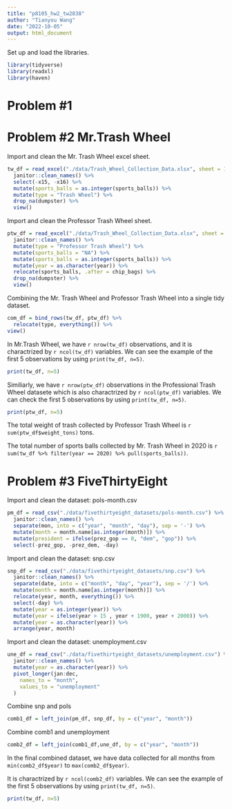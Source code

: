 ```yaml
---
title: "p8105_hw2_tw2838"
author: "Tianyou Wang"
date: "2022-10-05"
output: html_document
---
```


Set up and load the libraries.
```r
library(tidyverse)
library(readxl)
library(haven)
```


# **Problem #1**



# **Problem #2 Mr.Trash Wheel**

Import and clean the Mr. Trash Wheel excel sheet.

```r
tw_df = read_excel("./data/Trash_Wheel_Collection_Data.xlsx", sheet = 1, skip = 1) %>%
  janitor::clean_names() %>% 
  select(-x15, -x16) %>%
  mutate(sports_balls = as.integer(sports_balls)) %>% 
  mutate(type = "Trash Wheel") %>%
  drop_na(dumpster) %>%
  view()
```

Import and clean the Professor Trash Wheel sheet.

```r
ptw_df = read_excel("./data/Trash_Wheel_Collection_Data.xlsx", sheet = 2, skip = 1) %>%
  janitor::clean_names() %>%
  mutate(type = "Professor Trash Wheel") %>%
  mutate(sports_balls = "NA") %>%
  mutate(sports_balls = as.integer(sports_balls)) %>%
  mutate(year = as.character(year)) %>%
  relocate(sports_balls, .after = chip_bags) %>%
  drop_na(dumpster) %>%
  view()
```

Combining the Mr. Trash Wheel and Professor Trash Wheel into a single tidy dataset.

```r
com_df = bind_rows(tw_df, ptw_df) %>%
  relocate(type, everything()) %>%
view()
```


In Mr.Trash Wheel, we have `r nrow(tw_df)` observations, and it is charactrized by `r ncol(tw_df)` variables. We can see the example of the first 5 observations by using `print(tw_df, n=5)`. 

```r
print(tw_df, n=5)
```


Similiarly, we have `r nrow(ptw_df)` observations in the Professional Trash Wheel datasete which is also charactrized by `r ncol(ptw_df)` variables. We can check the first 5 observations by using `print(tw_df, n=5)`.
 
```r
print(ptw_df, n=5)
```


The total weight of trash collected by Professor Trash Wheel is `r sum(ptw_df$weight_tons)` tons.

The total number of sports balls collected by Mr. Trash Wheel in 2020 is `r sum(tw_df %>% filter(year == 2020) %>% pull(sports_balls))`.



# **Problem #3 FiveThirtyEight **

Import and clean the dataset: pols-month.csv

```r
pm_df = read_csv("./data/fivethirtyeight_datasets/pols-month.csv") %>% 
  janitor::clean_names() %>% 
  separate(mon, into = c("year", "month", "day"), sep = '-') %>%
  mutate(month = month.name[as.integer(month)]) %>%
  mutate(president = ifelse(prez_gop == 0, "dem", "gop")) %>%
  select(-prez_gop, -prez_dem, -day)
```

Import and clean the dataset: snp.csv

```r
snp_df = read_csv("./data/fivethirtyeight_datasets/snp.csv") %>% 
  janitor::clean_names() %>% 
  separate(date, into = c("month", "day", "year"), sep = '/') %>%
  mutate(month = month.name[as.integer(month)]) %>%
  relocate(year, month, everything()) %>%
  select(-day) %>%
  mutate(year = as.integer(year)) %>%
  mutate(year = ifelse(year > 15 , year + 1900, year + 2000)) %>%
  mutate(year = as.character(year)) %>%
  arrange(year, month)
```

Import and clean the dataset: unemployment.csv

```r
une_df = read_csv("./data/fivethirtyeight_datasets/unemployment.csv") %>% 
  janitor::clean_names() %>% 
  mutate(year = as.character(year)) %>%
  pivot_longer(jan:dec, 
    names_to = "month",
    values_to = "unemployment"
  )
```

Combine snp and pols
```r
comb1_df = left_join(pm_df, snp_df, by = c("year", "month")) 
```

Combine comb1 and unemployment
```r
comb2_df = left_join(comb1_df,une_df, by = c("year", "month")) 
```

In the final combined dataset, we have data collected for all months from `min(comb2_df$year)` to `max(comb2_df$year)`. 

It is charactrized by `r ncol(comb2_df)` variables. We can see the example of the first 5 observations by using `print(tw_df, n=5)`. 

```r
print(tw_df, n=5)
```
